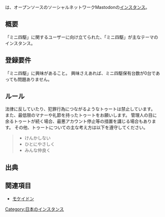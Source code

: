 {{infobox instance
|Name = {{Ruby|'''ミニ四駆DON'''|みによんくどん}}
|Domain = https://mstdn.mini4wd-engineer.com
|Image = [[ファイル:Mini4wdDON logo WH.png|200px]]
|Country = 日本
|Admin = [https://mstdn.mini4wd-engineer.com/@kumanotetu クマノテツ]
|Start = 2017年6月6日<ref>https://mstdn.mini4wd-engineer.com/@kumanotetu/2</ref>
|Kifu = [http://amzn.asia/6m0YxrJ Amazon]
}}{{Ruby|'''ミニ四駆DON'''|みによんくどん}}は、オープンソースのソーシャルネットワークMastodonの[[インスタンス]]。

== 概要 ==
「ミニ四駆」に関するユーザーに向け立てられた、「ミニ四駆」が主なテーマのインスタンス。

== 登録要件 ==
「ミニ四駆」に興味があること。
興味さえあれば、ミニ四駆保有台数が0台であっても問題ありません。

== ルール ==
法律に反していたり、犯罪行為につながるようなトゥートは禁止しています。
また、最低限のマナーや礼節を持ったトゥートをお願いします。
管理人の目に余るトゥートが続く場合、最悪アカウント停止等の措置を講じる場合もあります。
その他、トゥートについての主な考え方は以下を遵守してください。
<blockquote>
* けんかしない
* ひとにやさしく
* みんな仲良く
</blockquote>

== 出典 ==
<references />

== 関連項目 ==
* [[モケイドン]]

{{DEFAULTSORT:mini4wd}}
[[Category:日本のインスタンス]]
